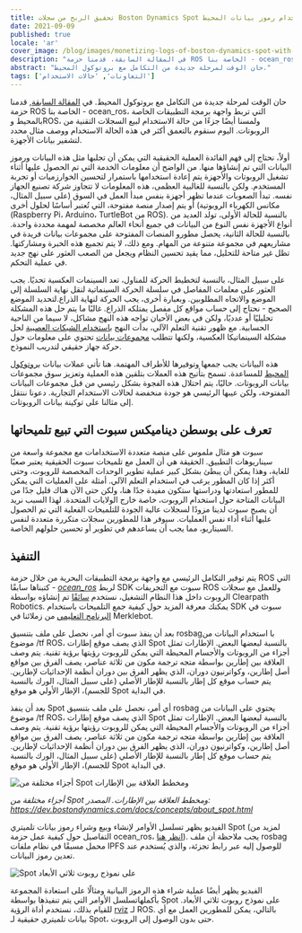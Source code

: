 ```yaml
---
title: تحقيق الربح من سجلات Boston Dynamics Spot باستخدام رموز بيانات المحيط
date: 2021-09-09
published: true
locale: 'ar'
cover_image: /blog/images/monetizing-logs-of-boston-dynamics-spot-with-ocean-datatokens/Robonomics_Ocean_p3_blog.jpg
description: "في المقالة السابقة، قدمنا حزمة ROS الخاصة بنا - ocean_ros، التي تربط واجهة برمجة التطبيقات الخاصة بالمحيط وROS، ولمسنا أيضًا جزءًا من حالة الاستخدام لبيع السجلات التقنية من الروبوتات. اليوم سنقوم بالتعمق أكثر في هذه الحالة الاستخدام ووصف مثال محدد لتشفير بيانات الأجهزة."
abstract: "حان الوقت لمرحلة جديدة من التكامل مع بروتوكول المحيط."
tags: ['التعاونات', 'حالات الاستخدام']
---
```


حان الوقت لمرحلة جديدة من التكامل مع بروتوكول المحيط. في [المقالة السابقة](/blog/ocean-protocol-p-2/), قدمنا حزمة ROS الخاصة بنا - ocean_ros، التي تربط واجهة برمجة التطبيقات الخاصة بالمحيط وROS، ولمسنا أيضًا جزءًا من حالة الاستخدام لبيع السجلات التقنية من الروبوتات. اليوم سنقوم بالتعمق أكثر في هذه الحالة الاستخدام ووصف مثال محدد لتشفير بيانات الأجهزة.

أولاً، نحتاج إلى فهم الفائدة العملية الحقيقية التي يمكن أن تجلبها مثل هذه البيانات ورموز البيانات التي تم إنشاؤها منها. من الواضح أن معلومات الخدمة التي تم الحصول عليها أثناء تشغيل الروبوتات والأجهزة يتم إعادة استخدامها باستمرار لتحسين الخوارزميات أو تجربة المستخدم. ولكن بالنسبة للغالبية العظمى، هذه المعلومات لا تتجاوز شركة تصنيع الجهاز نفسه. تبدأ الصعوبات عندما تظهر أجهزة بنفس مبدأ العمل في السوق (على سبيل المثال، مكانس الكهرباء الروبوتية) أو يتم إصدار منصة مفتوحة، التي تُعتبر أساسًا لحلول أخرى (Raspberry Pi، Arduino، TurtleBot من ROS). بالنسبة للحالة الأولى، تولد العديد من أنواع الأجهزة نفس النوع من البيانات في جميع أنحاء العالم مخصصة لمهمة محددة واحدة. بالنسبة للحالة الثانية، يحصل مطورو المنصات المفتوحة على مجموعات بيانات فريدة في مشاريعهم في مجموعة متنوعة من المهام. ومع ذلك، لا يتم تجميع هذه الخبرة ومشاركتها. تظل غير متاحة للتحليل، مما يقيد تحسين النظام ويجعل من الصعب العثور على نهج جديد في عملية التحكم.

على سبيل المثال، بالنسبة لتخطيط الحركة للمناول، تعد السينمات العكسية تحديًا. يجب العثور على معلمات المفاصل في سلسلة الحركة السينماتية لنقل نهاية السلسلة إلى الموضع والاتجاه المطلوبين. وبعبارة أخرى، يجب الحركة لنهاية الذراع.لتحديد الموضع الصحيح - نحتاج إلى حساب مواقع كل مفصل يمتلكه الذراع. غالبًا ما يتم حل هذه المشكلة تحليليًا أو عدديًا، ولكن في بعض الأحيان تواجه هذه النهج مشاكل، لا سيما من الناحية الحسابية. مع ظهور تقنية التعلم الآلي، بدأت النهج [باستخدام الشبكات العصبية](https://doi.org/10.1016/j.protcy.2013.12.451) لحل مشكلة السينماتيكا العكسية، ولكنها تتطلب [مجموعات بيانات](https://mint-lab.github.io/awesome-robotics-datasets/) تحتوي على معلومات حول حركة جهاز حقيقي لتدريب النموذج.

هذه البيانات يجب جمعها وتوفيرها للأطراف المهتمة. هنا تأتي عملات بيانات [بروتوكول المحيط](https://oceanprotocol.com/) للمساعدة. تسمح بتأتيح هذه العملات بتلقين هذه العملية وتعزيز سوق مجموعات بيانات الروبوتات. حاليًا، يتم احتلال هذه الفجوة بشكل رئيسي من قبل مجموعات البيانات المفتوحة، ولكن عيبها الرئيسي هو جودة منخفضة لحالات الاستخدام التجارية. دعونا ننتقل إلى مثالنا على توكينة بيانات الروبوتات.

##  تعرف على بوسطن ديناميكس سبوت التي تبيع تلميحاتها

سبوت هو مثال ملموس على منصة متعددة الاستخدامات مع مجموعة واسعة من سيناريوهات التطبيق. الحقيقة هي أن العمل مع تلميحات سبوت الحقيقية يعتبر صعبًا للغاية، وهذا يمكن أن يبطئ بشكل كبير عملية تطوير الوحدات المخصصة للروبوت، وحتى أكثر إذا كان المطور يرغب في استخدام التعلم الآلي. أمثلة على العمليات التي يمكن للمطور استعادتها ودراستها ستكون مفيدة جدًا هنا، ولكن حتى الآن هناك قليل جدًا من البيانات المتاحة حول استخدام الروبوت، خاصة خارج الولايات المتحدة. لهذا السبب نريد أن يصبح سبوت لدينا مزودًا لسجلات عالية الجودة للتلميحات الفعلية التي تم الحصول عليها أثناء أداء نفس العمليات. سيوفر هذا للمطورين سجلات متكررة متعددة لنفس السيناريو، مما يجب أن يساعدهم في تطوير أو تحسين حلولهم الخاصة.

##  التنفيذ

يتم توفير التكامل الرئيسي مع واجهة برمجة التطبيقات البحرية من خلال حزمة ROS التي كتبناها سابقًا - [*ocean_ros*](https://github.com/LoSk-p/ocean_ros) لربط SDK سبوت مع التجريفات ROS وللعمل مع سجلات الروبوت داخل هذا النظام التشغيل، نستخدم [سائقًا](https://clearpathrobotics.com/assets/guides/melodic/spot-ros/ros_setup.html) تم إنشاؤه بواسطة Clearpath Robotics. يمكنك معرفة المزيد حول كيفية جمع التلميحات باستخدام SDK سبوت في [البرنامج التعليمي](https://spot-sdk.education/) من زملائنا في Merklebot.

بعد أن ينفذ سبوت أي أمر، نحصل على ملف بتنسيق rosbagبا استخدام البيانات من موضوع /tf ROS، الذي يصف موقع إطارات Spot بالنسبة لبعضها البعض. الإطارات تمثل أجزاء من الروبوتات والأجسام المحيطة التي يمكن للروبوت رؤيتها برؤية تقنية. يتم وصف العلاقة بين إطارين بواسطة متجه ترجمة مكون من ثلاثة عناصر، يصف الفرق بين مواقع أصل إطارين، وكواترنيون دوران، الذي يظهر الفرق بين دوران أنظمة الإحداثيات لإطارين. يتم حساب موقع كل إطار بالنسبة للإطار الأصلي (على سبيل المثال، الورك بالنسبة للجسم)، الإطار الأولي هو موقع Spot في البداية.

بعد أن ينفذ Spot أي أمر، نحصل على ملف بتنسيق rosbag يحتوي على البيانات من موضوع /tf ROS، الذي يصف موقع إطارات Spot بالنسبة لبعضها البعض. الإطارات تمثل أجزاء من الروبوتات والأجسام المحيطة التي يمكن للروبوت رؤيتها برؤية تقنية. يتم وصف العلاقة بين إطارين بواسطة متجه ترجمة مكون من ثلاثة عناصر، يصف الفرق بين مواقع أصل إطارين، وكواترنيون دوران، الذي يظهر الفرق بين دوران أنظمة الإحداثيات لإطارين. يتم حساب موقع كل إطار بالنسبة للإطار الأصلي (على سبيل المثال، الورك بالنسبة للجسم)، الإطار الأولي هو موقع Spot في البداية.

![أجزاء مختلفة من Spot ومخطط العلاقة بين الإطارات](/blog/images/monetizing-logs-of-boston-dynamics-spot-with-ocean-datatokens/spot-scheme.png)

*أجزاء مختلفة من Spot ومخطط العلاقة بين الإطارات. المصدر: https://dev.bostondynamics.com/docs/concepts/about_spot.html*

<YouTube id="https://youtu.be/6i9zYpCMzn8" posterQuality="max"/>

الفيديو يظهر تسلسل الأوامر لإنشاء وبيع وشراء رموز بيانات تلميتري Spot (لمزيد من التفاصيل حول كيفية عمل حزمة ocean_ros، [انظر هنا](https://www.youtube.com/watch?v=Ssit8-u6dZY)). يجب ملاحظة أن ملف rosbag محمل مسبقًا في نظام ملفات IPFS للوصول إليه عبر رابط تجزئة، والذي يُستخدم عند تعدين رموز البيانات.

![Spot على نموذج روبوت ثلاثي الأبعاد](/blog/images/monetizing-logs-of-boston-dynamics-spot-with-ocean-datatokens/Spot-on-a-3D-robot-model.jpg)

الفيديو يظهر أيضًا عملية شراء هذه الرموز البيانية ومثالًا على استعادة المجموعة بأكملهاتسلسل الأوامر التي يتم تنفيذها بواسطة Spot على نموذج روبوت ثلاثي الأبعاد. للقيام بذلك، نستخدم أداة الرؤية [rviz](http://wiki.ros.org/rviz) لـ ROS. بالتالي، يمكن للمطورين العمل مع أي بيانات تلميتري حقيقية لـ Spot، حتى بدون الوصول إلى الروبوت.